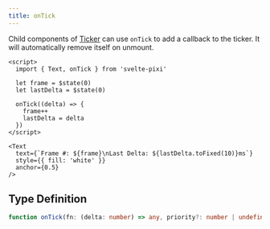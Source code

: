 ```yaml
---
title: onTick
---
```


Child components of [Ticker](/docs/components/ticker) can use `onTick` to add a callback to the ticker. 
It will automatically remove itself on unmount.

```svelte live
<script>
  import { Text, onTick } from 'svelte-pixi'

  let frame = $state(0)
  let lastDelta = $state(0)

  onTick((delta) => {
    frame++
    lastDelta = delta
  })
</script>

<Text 
  text={`Frame #: ${frame}\nLast Delta: ${lastDelta.toFixed(10)}ms`} 
  style={{ fill: 'white' }} 
  anchor={0.5} 
/>
```

## Type Definition

```ts
function onTick(fn: (delta: number) => any, priority?: number | undefined): void
```
